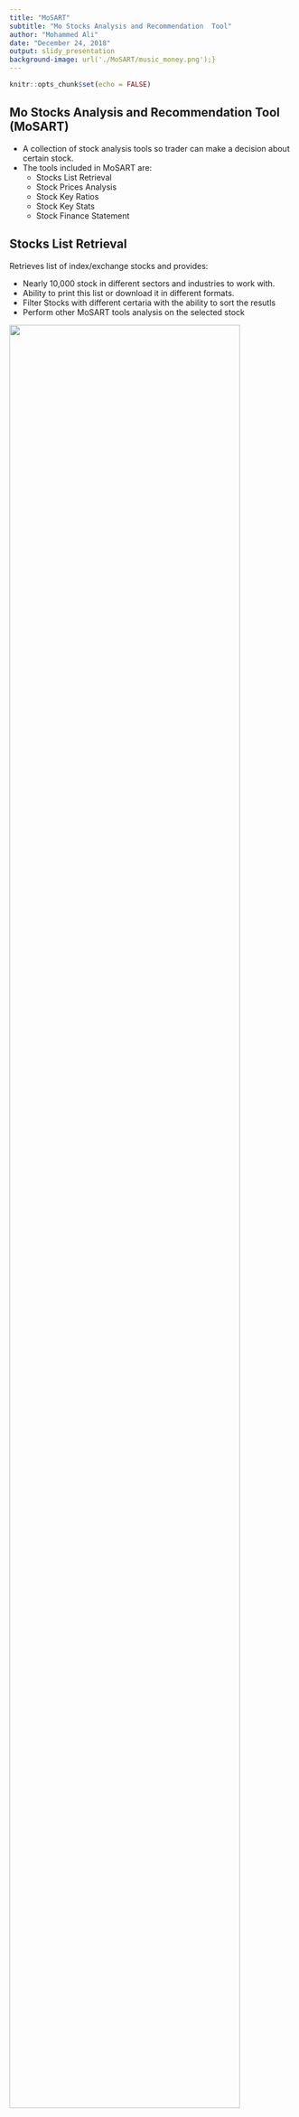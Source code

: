```yaml
---
title: "MoSART"
subtitle: "Mo Stocks Analysis and Recommendation  Tool"
author: "Mohammed Ali"
date: "December 24, 2018"
output: slidy_presentation
background-image: url('./MoSART/music_money.png');}
---
```


```r
knitr::opts_chunk$set(echo = FALSE)
```

## Mo Stocks Analysis and Recommendation  Tool (MoSART)

- A collection of stock analysis tools so trader can make a decision about certain stock.
- The tools included in MoSART are:
    + Stocks List Retrieval
    + Stock Prices Analysis
    + Stock Key Ratios
    + Stock Key Stats
    + Stock Finance Statement

## Stocks List Retrieval
Retrieves list of index/exchange stocks and provides:

- Nearly 10,000 stock in different sectors and industries to work with.
- Ability to print this list or download it in different formats.
- Filter Stocks with different certaria with the ability to sort the resutls
- Perform other MoSART tools analysis on the selected stock

![](demo/1.stocks list.png){width=90%}

## Stock Prices Analysis
- This tool is concerning to analyze how the stock is behaving, prices wise, in the market.
- To achieve that purpose it has 3 sub tools:
   + Buy & Sell Simulator
   + Periodic Return
   + Prices Simulation
   
![](demo/2.buy_sell_sim_1.png){width=100%}

## Buy & Sell Simulator
- Trader can observe how the stock is behaving in the market based on his/her indicators and signals selections
- Indicators and Signals can be added/removed at run time.
- Selected indicators and signals are key part in the buy/sell simulation process
- Trader can visualize the market and compare between those indicators

![](demo/2.buy_sell_sim_2.png){width=100%}

## Buy & Sell Simulator (Cont.)
- Trader can select the price source among *Yahoo*, *Qundl* and *Alpha Vantage*
- Trader can zoom the market chart in to include shorter period and out to include longer period.
![](demo/2.buy_sell_sim_3.png){width=100%}


## Buy & Sell Simulator (Cont.)
Trader can switch between visualization differet types

![](demo/2.buy_sell_sim_4.png){width=100%}
![](demo/2.buy_sell_sim_5.png){width=100%}

## Buy & Sell Simulator (Cont.)
Trader can change visualization appeareance
![](demo/2.buy_sell_sim_6.png){width=100%}


## Buy & Sell Simulator (Cont.)

- After Trader finished his/her initial setup he/she can simulate buy/sell prices by clicking the *Simulate*   button to display simulation detailed report
- Simulation is done via Multivariate Adaptive Regression Splines (MARS) algorithm

![](demo/2.buy_sell_sim_7.png){width=100%}
![](demo/2.buy_sell_sim_8.png){width=100%}

## Buy & Sell Simulator (Cont.)
![](demo/2.buy_sell_sim_9.png){width=100%}
![](demo/2.buy_sell_sim_10.png){width=100%}

## Buy & Sell Simulator (Cont.)
![](demo/2.buy_sell_sim_11.png){width=100%}
![](demo/2.buy_sell_sim_12.png){width=100%}

## Periodic Return
- Calculates the return from the given stock in given period.
- Provide simple prediction on how the return is behaving in future using liner regression
![](demo/3.Periodic_Return.png){width=100%}

## Simulation
Using Monte Carlo simulation and based on the stock daily return in previous period, the tool predict the price in the future.

![](demo/4.Simulation.png){width=100%}

## Stock Key Ratios
- Using different online tools to get the recent stock key ratios like:
    + Financials
![](demo/5.key_ratios_1.png){width=100%}

## Stock Key Ratios
- Using different online tools to get the recent stock key ratios like:
    + Profitability
![](demo/5.key_ratios_2.png){width=100%}

## Stock Key Ratios  
- Using different online tools to get the recent stock key ratios like:
    + Cash Flow Ratios
![](demo/5.key_ratios_3.png){width=100%}

## Stock Key Ratios
- Using different online tools to get the recent stock key ratios like:
    + Financial Health
![](demo/5.key_ratios_4.png){width=100%}

## Stock Key Ratios
- Using different online tools to get the recent stock key ratios like:
    + Efficiency Ratios
![](demo/5.key_ratios_5.png){width=100%}

## Stock Key Ratios  
- Using different online tools to get the recent stock key ratios like:
    + Growth
![](demo/5.key_ratios_6.png){width=100%}  

## Stock Key Ratios
- Using different online tools to get the recent stock key ratios like:  
    + Valuation Ratios
![](demo/5.key_ratios_7.png){width=100%}  

## Stock Key Stats
- Using different online tools to get the recent stock statistics like:
    + Yahoo
![](demo/6.key_stats_1.png){width=100%}
![](demo/6.key_stats_2.png){width=100%}

## Stock Key Stats
- Using different online tools to get the recent stock statistics like:
    + Yahoo
![](demo/6.key_stats_3.png){width=100%}
![](demo/6.key_stats_4.png){width=100%}

## Stock Key Stats
- Using different online tools to get the recent stock statistics like:
    + FinViz
![](demo/6.key_stats_4.png){width=100%}

## Stock Finance Statement
- Using different online tools to get the recent stock Finance Statements like:
    + IS
![](demo/7.finance_statement_1.png){width=100%}

## Stock Finance Statement
- Using different online tools to get the recent stock Finance Statements like:
    + BS
![](demo/7.finance_statement_2.png){width=100%}

## Stock Finance Statement
- Using different online tools to get the recent stock Finance Statements like:
    + CF
![](demo/7.finance_statement_3.png){width=100%}

## Future Releases 
- Buy & Sell Prediction
    + Add more simulation and prediction algorithms like deep learning and support vector machine (SVM)
    + Add more strategies to provide trader more simulation freedom
    + Allow trader to control strategy paramters

- Expected stock outcome
    + Enhance next stock outcome predication

- Stock Portofolio Builder
    + Allow trader to select mutiple stockts to compare between them
    + Allow trader to save his/her set of stock selections and analysis
    
## Tools and Techniques
- R (tidyverse, tidyquant, alphavantager, Quandl, earth, DMwR2 and PerformanceAnalytics)
- Shiny R
- Web Scrapping for online finace tools like **Yahoo** and **FinViz**
